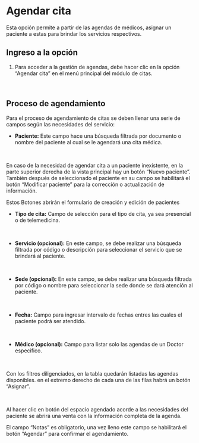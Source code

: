
# Agendar cita

Esta opción permite a partir de las agendas de médicos, asignar un paciente a estas para brindar los servicios respectivos.

## Ingreso a la opción 
1. Para acceder a la gestión de agendas, debe hacer clic en la opción “Agendar cita” en el menú principal del módulo de citas.

<br />
<div className="contenedor-imagenes">
  <ImageZoom
    src="/agendarCita.webp"
    alt="Apartado agendar citas"
    width={800}
    height={300}
  />
</div>

## Proceso de agendamiento

Para el proceso de agendamiento de citas se deben llenar una serie de campos según las necesidades del servicio:

- **Paciente:** Este campo hace una búsqueda filtrada por documento o nombre del paciente al cual se le agendará una cita médica.

<br />
<div className="contenedor-imagenes">
  <ImageZoom
    src="/campoPaciente.webp"
    alt="Campo paciente"
    width={800}
    height={300}
  />
</div>

En caso de la necesidad de agendar cita a un paciente inexistente, en la parte superior derecha de la vista principal hay un botón “Nuevo paciente”. También después de seleccionado el paciente en su campo se habilitará el botón “Modificar paciente” para la corrección o actualización de información.
<br />
<div className="contenedor-imagenes">
  <ImageZoom
    src="/botonNuevoPaciente.webp"
    alt="Botón nuevo paciente"
    width={800}
    height={300}
  />
</div>
Estos Botones abrirán el formulario de creación y edición de pacientes 

- **Tipo de cita:** Campo de selección para el tipo de cita, ya sea presencial o de telemedicina.
<br />
<div className="contenedor-imagenes">
  <ImageZoom
    src="/tipoCita.webp"
    alt="Tipo de cita"
    width={800}
    height={300}
  />
</div>

- **Servicio (opcional):** En este campo, se debe realizar una búsqueda filtrada por código o descripción para seleccionar el servicio que se brindará al paciente.
<br />
<div className="contenedor-imagenes">
  <ImageZoom
    src="/servicioCita.webp"
    alt="Servicio"
    width={800}
    height={300}
  />
</div>

- **Sede (opcional):** En este campo, se debe realizar una búsqueda filtrada por código o nombre para seleccionar la sede donde se dará atención al paciente.
<br />
<div className="contenedor-imagenes">
  <ImageZoom
    src="/sedeCita.webp"
    alt="Sede"
    width={800}
    height={300}
  />
</div>

- **Fecha:** Campo para ingresar intervalo de fechas entres las cuales el paciente podrá ser atendido.
<br />
<div className="contenedor-imagenes">
  <ImageZoom
    src="/fechaCita.webp"
    alt="fecha"
    width={350}
    height={200}
  />
</div>

- **Médico (opcional):** Campo para listar solo las agendas de un Doctor especifico.
<br />
<div className="contenedor-imagenes">
  <ImageZoom
    src="/medicoCita.webp"
    alt="Médico"
    width={800}
    height={300}
  />
</div>

Con los filtros diligenciados, en la tabla quedarán listadas las agendas disponibles. en el extremo derecho de cada una de las filas habrá un botón “Asignar”.

<br />
<div className="contenedor-imagenes">
  <ImageZoom
    src="/resultadoFiltroAgendaCita.webp"
    alt="Resultado filtro"
    width={800}
    height={300}
  />
</div>

Al hacer clic en botón del espacio agendado acorde a las necesidades del paciente se abrirá una venta con la información completa de la agenda.
<br />
<div className="contenedor-imagenes">
  <ImageZoom
    src="/infoCita.webp"
    alt="Información de la cita"
    width={800}
    height={300}
  />
</div>

El campo “Notas” es obligatorio, una vez lleno este campo se habilitará el botón “Agendar” para confirmar el agendamiento.
<br />
<div className="contenedor-imagenes">
  <ImageZoom
    src="/notasCita.webp"
    alt="notas"
    width={800}
    height={300}
  />
</div>
